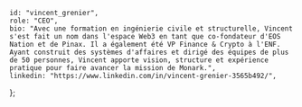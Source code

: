     id: "vincent_grenier",
    role: "CEO",
    bio: "Avec une formation en ingénierie civile et structurelle, Vincent s'est fait un nom dans l'espace Web3 en tant que co-fondateur d'EOS Nation et de Pinax. Il a également été VP Finance & Crypto à l'ENF. Ayant construit des systèmes d'affaires et dirigé des équipes de plus de 50 personnes, Vincent apporte vision, structure et expérience pratique pour faire avancer la mission de Monark.",
    linkedin: "https://www.linkedin.com/in/vincent-grenier-3565b492/",
};